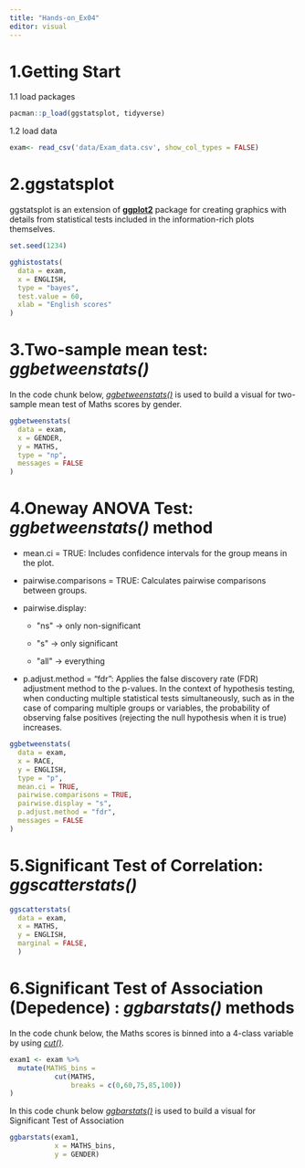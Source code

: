```yaml
---
title: "Hands-on_Ex04"
editor: visual
---
```


# 1.Getting Start

1.1 load packages

```r
pacman::p_load(ggstatsplot, tidyverse)
```

1.2 load data

```r
exam<- read_csv('data/Exam_data.csv', show_col_types = FALSE)
```

# 2.**ggstatsplot**

ggstatsplot is an extension of [**ggplot2**](https://ggplot2.tidyverse.org/) package for creating graphics with details from statistical tests included in the information-rich plots themselves.

```r
set.seed(1234)

gghistostats(
  data = exam,
  x = ENGLISH,
  type = "bayes",
  test.value = 60,
  xlab = "English scores"
)
```

# 3.Two-sample mean test: *ggbetweenstats()*

In the code chunk below, [*ggbetweenstats()*](https://indrajeetpatil.github.io/ggstatsplot/reference/ggbetweenstats.html) is used to build a visual for two-sample mean test of Maths scores by gender.

```r
ggbetweenstats(
  data = exam,
  x = GENDER, 
  y = MATHS,
  type = "np",
  messages = FALSE
)
```

# 4.Oneway ANOVA Test: *ggbetweenstats()* method

-   mean.ci = TRUE: Includes confidence intervals for the group means in the plot.

-   pairwise.comparisons = TRUE: Calculates pairwise comparisons between groups.

-   pairwise.display:

    -   \"ns\" → only non-significant

    -   \"s\" → only significant

    -   \"all\" → everything

-   p.adjust.method = "fdr": Applies the false discovery rate (FDR) adjustment method to the p-values. In the context of hypothesis testing, when conducting multiple statistical tests simultaneously, such as in the case of comparing multiple groups or variables, the probability of observing false positives (rejecting the null hypothesis when it is true) increases.

```r
ggbetweenstats(
  data = exam,
  x = RACE, 
  y = ENGLISH,
  type = "p",
  mean.ci = TRUE, 
  pairwise.comparisons = TRUE, 
  pairwise.display = "s",
  p.adjust.method = "fdr",
  messages = FALSE
)
```

# 5.Significant Test of Correlation: *ggscatterstats()*

```r
ggscatterstats(
  data = exam,
  x = MATHS,
  y = ENGLISH,
  marginal = FALSE,
  )
```

# 6.Significant Test of Association (Depedence) : *ggbarstats()* methods

In the code chunk below, the Maths scores is binned into a 4-class variable by using [*cut()*](https://www.rdocumentation.org/packages/base/versions/3.6.2/topics/cut).

```r
exam1 <- exam %>% 
  mutate(MATHS_bins = 
           cut(MATHS, 
               breaks = c(0,60,75,85,100))
)
```

In this code chunk below [*ggbarstats()*](https://indrajeetpatil.github.io/ggstatsplot/reference/ggbarstats.html) is used to build a visual for Significant Test of Association

```r
ggbarstats(exam1, 
           x = MATHS_bins, 
           y = GENDER)
```
